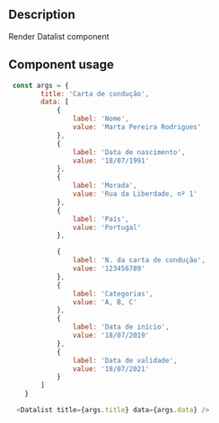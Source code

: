 
<Meta title="Components/Datalist/Datalist Docs" />

<h2>Description</h2>

<p>Render Datalist component</p>

<h2>Component usage</h2>

```js
 const args = {
        title: 'Carta de condução',
        data: [
            {
                label: 'Nome',
                value: 'Marta Pereira Rodrigues'
            },
            {
                label: 'Data de nascimento',
                value: '18/07/1991'
            },
            {
                label: 'Morada',
                value: 'Rua da Liberdade, nº 1'
            },
            {
                label: 'País',
                value: 'Portugal'
            },

            {
                label: 'N. da carta de condução',
                value: '123456789'
            },
            {
                label: 'Categorias',
                value: 'A, B, C'
            },
            {
                label: 'Data de início',
                value: '18/07/2019'
            },
            {
                label: 'Data de validade',
                value: '18/07/2021'
            }
        ]
    }

  <Datalist title={args.title} data={args.data} />
```
